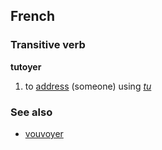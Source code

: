 ==French==
===Transitive verb===
'''tutoyer'''

#to [[address]] (someone) using ''[[tu#French|tu]]''

===See also===
*[[vouvoyer]]